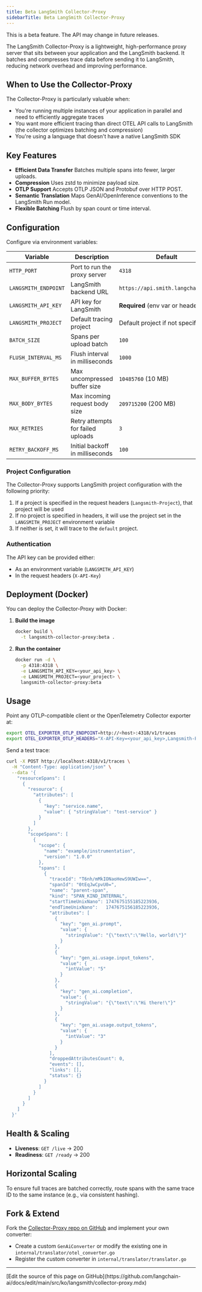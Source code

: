 ```yaml
---
title: Beta LangSmith Collector-Proxy
sidebarTitle: Beta LangSmith Collector-Proxy
---
```


<Note>
This is a beta feature. The API may change in future releases.
</Note>

The LangSmith Collector-Proxy is a lightweight, high-performance proxy server that sits between your application and the LangSmith backend. It batches and compresses trace data before sending it to LangSmith, reducing network overhead and improving performance.

## When to Use the Collector-Proxy

The Collector-Proxy is particularly valuable when:

* You're running multiple instances of your application in parallel and need to efficiently aggregate traces
* You want more efficient tracing than direct OTEL API calls to LangSmith (the collector optimizes batching and compression)
* You're using a language that doesn't have a native LangSmith SDK

## Key Features

* **Efficient Data Transfer** Batches multiple spans into fewer, larger uploads.
* **Compression** Uses zstd to minimize payload size.
* **OTLP Support** Accepts OTLP JSON and Protobuf over HTTP POST.
* **Semantic Translation** Maps GenAI/OpenInference conventions to the LangSmith Run model.
* **Flexible Batching** Flush by span count or time interval.

## Configuration

Configure via environment variables:

| Variable             | Description                       | Default                           |
| -------------------- | --------------------------------- | --------------------------------- |
| `HTTP_PORT`          | Port to run the proxy server      | `4318`                            |
| `LANGSMITH_ENDPOINT` | LangSmith backend URL             | `https://api.smith.langchain.com` |
| `LANGSMITH_API_KEY`  | API key for LangSmith             | **Required** (env var or header)  |
| `LANGSMITH_PROJECT`  | Default tracing project           | Default project if not specified  |
| `BATCH_SIZE`         | Spans per upload batch            | `100`                             |
| `FLUSH_INTERVAL_MS`  | Flush interval in milliseconds    | `1000`                            |
| `MAX_BUFFER_BYTES`   | Max uncompressed buffer size      | `10485760` (10 MB)                |
| `MAX_BODY_BYTES`     | Max incoming request body size    | `209715200` (200 MB)              |
| `MAX_RETRIES`        | Retry attempts for failed uploads | `3`                               |
| `RETRY_BACKOFF_MS`   | Initial backoff in milliseconds   | `100`                             |

### Project Configuration

The Collector-Proxy supports LangSmith project configuration with the following priority:

1. If a project is specified in the request headers (`Langsmith-Project`), that project will be used
2. If no project is specified in headers, it will use the project set in the `LANGSMITH_PROJECT` environment variable
3. If neither is set, it will trace to the `default` project.

### Authentication

The API key can be provided either:

* As an environment variable (`LANGSMITH_API_KEY`)
* In the request headers (`X-API-Key`)

## Deployment (Docker)

You can deploy the Collector-Proxy with Docker:

1. **Build the image**

   ```bash
   docker build \
     -t langsmith-collector-proxy:beta .
   ```

2. **Run the container**

   ```bash
   docker run -d \
     -p 4318:4318 \
     -e LANGSMITH_API_KEY=<your_api_key> \
     -e LANGSMITH_PROJECT=<your_project> \
     langsmith-collector-proxy:beta
   ```

## Usage

Point any OTLP-compatible client or the OpenTelemetry Collector exporter at:

```bash
export OTEL_EXPORTER_OTLP_ENDPOINT=http://<host>:4318/v1/traces
export OTEL_EXPORTER_OTLP_HEADERS="X-API-Key=<your_api_key>,Langsmith-Project=<your_project>"
```

Send a test trace:

```bash
curl -X POST http://localhost:4318/v1/traces \
  -H "Content-Type: application/json" \
  --data '{
    "resourceSpans": [
      {
        "resource": {
          "attributes": [
            {
              "key": "service.name",
              "value": { "stringValue": "test-service" }
            }
          ]
        },
        "scopeSpans": [
          {
            "scope": {
              "name": "example/instrumentation",
              "version": "1.0.0"
            },
            "spans": [
              {
                "traceId": "T6nh/mMkIONaoHewS9UWIw==",
                "spanId": "0tEqJwCpvU0=",
                "name": "parent-span",
                "kind": "SPAN_KIND_INTERNAL",
                "startTimeUnixNano": 1747675155185223936,
                "endTimeUnixNano":   1747675156185223936,
                "attributes": [
                  {
                    "key": "gen_ai.prompt",
                    "value": {
                      "stringValue": "{\"text\":\"Hello, world!\"}"
                    }
                  },
                  {
                    "key": "gen_ai.usage.input_tokens",
                    "value": {
                      "intValue": "5"
                    }
                  },
                  {
                    "key": "gen_ai.completion",
                    "value": {
                      "stringValue": "{\"text\":\"Hi there!\"}"
                    }
                  },
                  {
                    "key": "gen_ai.usage.output_tokens",
                    "value": {
                      "intValue": "3"
                    }
                  }
                ],
                "droppedAttributesCount": 0,
                "events": [],
                "links": [],
                "status": {}
              }
            ]
          }
        ]
      }
    ]
  }'
```

## Health & Scaling

* **Liveness**: `GET /live` → 200
* **Readiness**: `GET /ready` → 200

## Horizontal Scaling

To ensure full traces are batched correctly, route spans with the same trace ID to the same instance (e.g., via consistent hashing).

## Fork & Extend

Fork the [Collector-Proxy repo on GitHub](https://github.com/langchain-ai/langsmith-collector-proxy) and implement your own converter:

* Create a custom `GenAiConverter` or modify the existing one in `internal/translator/otel_converter.go`
* Register the custom converter in `internal/translator/translator.go`

---

<Callout icon="pen-to-square" iconType="regular">
  [Edit the source of this page on GitHub](https://github.com/langchain-ai/docs/edit/main/src/ko/langsmith/collector-proxy.mdx)
</Callout>
